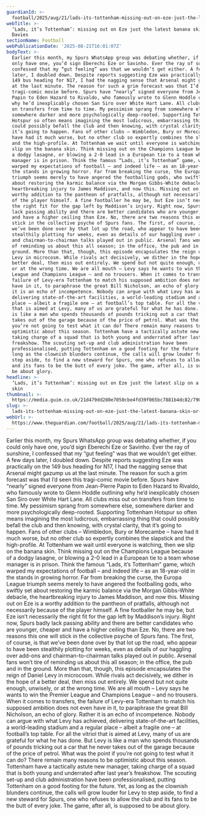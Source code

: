 ```yaml
---
guardianId: >-
  football/2025/aug/21/lads-its-tottenham-missing-out-on-eze-just-the-latest-slip-on-a-banana-skin
webTitle: >-
  ‘Lads, it’s Tottenham’: missing out on Eze just the latest banana skin | Rob
  Davies
sectionName: Football
webPublicationDate: '2025-08-21T16:01:07Z'
bodyText: >-
  Earlier this month, my Spurs WhatsApp group was debating whether, if you could
  only have one, you’d sign Eberechi Eze or Savinho. Ever the ray of sunshine, I
  confessed that my “gut feeling” was that we wouldn’t get either. A few days
  later, I doubled down. Despite reports suggesting Eze was practically on the
  149 bus heading for N17, I had the nagging sense that Arsenal might gazump us
  at the last minute. The reason for such a grim forecast was that I’d seen this
  tragi-comic movie before. Spurs have “nearly” signed everyone from Jean-Pierre
  Papin to Eden Hazard to Rivaldo, who famously wrote to Glenn Hoddle outlining
  why he’d inexplicably chosen San Siro over White Hart Lane. All clubs miss out
  on transfers from time to time. My pessimism sprang from somewhere else,
  somewhere darker and more psychologically deep-rooted. Supporting Tottenham
  Hotspur so often means imagining the most ludicrous, embarrassing thing that
  could possibly befall the club and then knowing, with crystal clarity, that
  it’s going to happen. Fans of other clubs – Wimbledon, Bury or Morecambe –
  have had it much worse, but no other club so expertly combines the slapstick
  and the high-profile. At Tottenham we wait until everyone is watching, then we
  slip on the banana skin. Think missing out on the Champions League because of
  a dodgy lasagne, or blowing a 2-0 lead in a European tie to a team whose
  manager is in prison. Think the famous “Lads, it’s Tottenham” game, which
  warped my expectations of football – and indeed life – as an 18-year-old in
  the stands in growing horror. Far from breaking the curse, the Europa League
  triumph seems merely to have angered the footballing gods, who swiftly set
  about restoring the karmic balance via the Morgan Gibbs-White debacle, the
  heartbreaking injury to James Maddison, and now this. Missing out on Eze is a
  worthy addition to the pantheon of pratfalls, although not necessarily because
  of the player himself. A fine footballer he may be, but Eze isn’t necessarily
  the right fit for the gap left by Maddison’s injury. Right now, Spurs badly
  lack passing ability and there are better candidates who are younger, cheaper
  and have a higher ceiling than Eze. No, there are two reasons this one will
  stick in the collective psyche of Spurs fans. The first, of course, is that
  we’ve been done over by that lot up the road, who appear to have been
  stealthily plotting for weeks, even as details of our haggling over add-ons
  and chairman-to-chairman talks played out in public. Arsenal fans won’t tire
  of reminding us about this all season; in the office, the pub and in the
  ground. More than that, though, this episode encapsulates the reign of Daniel
  Levy in microcosm. While rivals act decisively, we dither in the hope of a
  better deal, then miss out entirely. We spend but not quite enough, unwisely,
  or at the wrong time. We are all mouth – Levy says he wants to win the Premier
  League and Champions League – and no trousers. When it comes to transfers, the
  failure of Levy-era Tottenham to match his supposed ambition does not even
  have in it, to paraphrase the great Bill Nicholson, an echo of glory. Rather
  it is an echo of incompetence. Nobody can argue with what Levy has achieved,
  delivering state-of-the-art facilities, a world-leading stadium and a regular
  place – albeit a fragile one – at football’s top table. For all the vitriol
  that is aimed at Levy, many of us are grateful for what he has done. But Levy
  is like a man who spends thousands of pounds tricking out a car that he never
  takes out of the garage because of the price of petrol. What was the point if
  you’re not going to test what it can do? There remain many reasons to be
  optimistic about this season. Tottenham have a tactically astute new manager,
  taking charge of a squad that is both young and underrated after last year’s
  freakshow. The scouting set-up and club administration have been
  professionalised, putting Tottenham on a good footing for the future. Yet, as
  long as the clownish blunders continue, the calls will grow louder for Levy to
  step aside, to find a new steward for Spurs, one who refuses to allow the club
  and its fans to be the butt of every joke. The game, after all, is supposed to
  be about glory.
headline: >-
  ‘Lads, it’s Tottenham’: missing out on Eze just the latest slip on a banana
  skin
thumbnail: >-
  https://media.guim.co.uk/21d479dd280e7050cbe4fd39f065bc7881b4dc82/790_0_4315_3452/500.jpg
slug: >-
  lads-its-tottenham-missing-out-on-eze-just-the-latest-banana-skin-or-rob-davies
webUrl: >-
  https://www.theguardian.com/football/2025/aug/21/lads-its-tottenham-missing-out-on-eze-just-the-latest-slip-on-a-banana-skin
---
```

Earlier this month, my Spurs WhatsApp group was debating whether, if you could only have one, you’d sign Eberechi Eze or Savinho. Ever the ray of sunshine, I confessed that my “gut feeling” was that we wouldn’t get either. A few days later, I doubled down. Despite reports suggesting Eze was practically on the 149 bus heading for N17, I had the nagging sense that Arsenal might gazump us at the last minute. The reason for such a grim forecast was that I’d seen this tragi-comic movie before. Spurs have “nearly” signed everyone from Jean-Pierre Papin to Eden Hazard to Rivaldo, who famously wrote to Glenn Hoddle outlining why he’d inexplicably chosen San Siro over White Hart Lane. All clubs miss out on transfers from time to time. My pessimism sprang from somewhere else, somewhere darker and more psychologically deep-rooted. Supporting Tottenham Hotspur so often means imagining the most ludicrous, embarrassing thing that could possibly befall the club and then knowing, with crystal clarity, that it’s going to happen. Fans of other clubs – Wimbledon, Bury or Morecambe – have had it much worse, but no other club so expertly combines the slapstick and the high-profile. At Tottenham we wait until everyone is watching, then we slip on the banana skin. Think missing out on the Champions League because of a dodgy lasagne, or blowing a 2-0 lead in a European tie to a team whose manager is in prison. Think the famous “Lads, it’s Tottenham” game, which warped my expectations of football – and indeed life – as an 18-year-old in the stands in growing horror. Far from breaking the curse, the Europa League triumph seems merely to have angered the footballing gods, who swiftly set about restoring the karmic balance via the Morgan Gibbs-White debacle, the heartbreaking injury to James Maddison, and now this. Missing out on Eze is a worthy addition to the pantheon of pratfalls, although not necessarily because of the player himself. A fine footballer he may be, but Eze isn’t necessarily the right fit for the gap left by Maddison’s injury. Right now, Spurs badly lack passing ability and there are better candidates who are younger, cheaper and have a higher ceiling than Eze. No, there are two reasons this one will stick in the collective psyche of Spurs fans. The first, of course, is that we’ve been done over by that lot up the road, who appear to have been stealthily plotting for weeks, even as details of our haggling over add-ons and chairman-to-chairman talks played out in public. Arsenal fans won’t tire of reminding us about this all season; in the office, the pub and in the ground. More than that, though, this episode encapsulates the reign of Daniel Levy in microcosm. While rivals act decisively, we dither in the hope of a better deal, then miss out entirely. We spend but not quite enough, unwisely, or at the wrong time. We are all mouth – Levy says he wants to win the Premier League and Champions League – and no trousers. When it comes to transfers, the failure of Levy-era Tottenham to match his supposed ambition does not even have in it, to paraphrase the great Bill Nicholson, an echo of glory. Rather it is an echo of incompetence. Nobody can argue with what Levy has achieved, delivering state-of-the-art facilities, a world-leading stadium and a regular place – albeit a fragile one – at football’s top table. For all the vitriol that is aimed at Levy, many of us are grateful for what he has done. But Levy is like a man who spends thousands of pounds tricking out a car that he never takes out of the garage because of the price of petrol. What was the point if you’re not going to test what it can do? There remain many reasons to be optimistic about this season. Tottenham have a tactically astute new manager, taking charge of a squad that is both young and underrated after last year’s freakshow. The scouting set-up and club administration have been professionalised, putting Tottenham on a good footing for the future. Yet, as long as the clownish blunders continue, the calls will grow louder for Levy to step aside, to find a new steward for Spurs, one who refuses to allow the club and its fans to be the butt of every joke. The game, after all, is supposed to be about glory.

